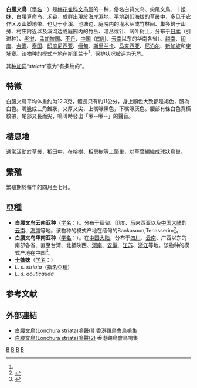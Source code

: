 {{Speciesbox 
| taxon = Lonchura striata
| status = LC
| status_system = IUCN3.1
| status_ref = <ref name=IUCN>{{IUCN|id=22719806 |title=''Lonchura striata'' |assessor=BirdLife International |assessor-link=BirdLife International |version=2013.2 |year=2012 |accessdate=26 November 2013}}</ref>
| image = White-rumped munia 01762g.jpg
| authority = [[卡爾·林奈|Linnaeus]], 1766<ref name='id4072'>{{cite web| url =http://www.bioinfo.cn/db05/BjdwSpecies.php?action=view&id=4072| title =白腰文鸟| work =《中国动物物种编目数据库》| publisher =中国科学院微生物研究所| author =中国科学院动物研究所| accessdate =2009-04-04| deadurl =yes| archiveurl =https://web.archive.org/web/20160305084203/http://www.bioinfo.cn/db05/BjdwSpecies.php?action=view&id=4072| archivedate =2016-03-05}}</ref><ref>{{cite web|url=http://www.birdlife.org/datazone/speciesfactsheet.php?id=8704&m=0|title=Lonchura striata|publisher=[[国际鸟盟|BirdLife.org]]|accessdate=2011-06-27|archive-date=2016-03-04|archive-url=https://web.archive.org/web/20160304214044/http://www.birdlife.org/datazone/speciesfactsheet.php?id=8704&m=0|dead-url=no}}</ref>
| range_map = Areale L. striata.JPG
| range_map_width = 240px
| range_map_caption = 核心原生範圍
| synonyms = *''Uroloncha striata''
}}

'''白腰文鳥'''（[[學名|學名]]：''{{lang|la|Lonchura striata}}''）是[[梅花雀科|梅花雀科]][[文鸟属|文鸟属]]的一种，俗名白背文鸟、尖尾文鳥、十姐妹、白腰算命鸟、禾谷，成群出現於海岸濕地、平地到低海拔的草叢中，多见于农作区及山脚地带、也见于小溪、池塘边、庭院内的灌木丛或竹林间、巢多筑于山旁、村庄附近以及溪沟边或庭园内的竹丛、灌丛或针、阔叶树上，分布于[[日本|日本]]（引进种）、[[老挝|老挝]]、[[孟加拉国|孟加拉国]]、[[不丹|不丹]]、[[中国|中国]]（[[四川|四川]]、[[云南|云南]]以东的华南各省）、[[越南|越南]]、[[印度|印度]]、[[台湾|台湾]]、[[泰国|泰国]]、[[印度尼西亚|印度尼西亚]]、[[缅甸|缅甸]]、[[斯里兰卡|斯里兰卡]]、[[马来西亚|马来西亚]]、[[尼泊尔|尼泊尔]]、[[新加坡|新加坡]]和[[柬埔寨|柬埔寨]]。该物种的模式产地在斯里兰卡<ref name='id4072'/>，保护状况被评为[[无危|无危]]。

其[[种加词|种加词]]“''striata''”意为“有条纹的”。

== 特徵 ==
白腰文鳥平均体重约为12.3克，體長只有約11公分，身上顏色大致都是褐色，腰為白色。嘴[[鳥喙|喙]]成三角錐狀，又厚又尖，上嘴喙黑色，下嘴喙灰色。腰部有條白色寬橫紋帶，尾部又長而尖，鳴叫時發出「啾--啾--」的聲音。

== 棲息地 ==
通常活動於草叢，稻田中，在[[榕樹|榕樹]]、相思樹等上築巢，以草葉編織成球狀鳥巢。

== 繁殖 ==
繁殖期於每年的四月至七月。

== 亞種 ==
* '''白腰文鸟云南亚种'''（[[学名|学名]]：{{lang|la|''Lonchura striata subsquamicollis''}}）。分布于缅甸、印度、马来西亚以及[[中国大陆|中国大陆]]的[[云南|云南]]、[[海南|海南]]等地。该物种的模式产地在缅甸的Bankasoon,Tenasserim<ref name='id4073'>{{cite web| url =http://www.bioinfo.cn/db05/BjdwSpecies.php?action=view&id=4073| title =白腰文鸟云南亚种| work =《中国动物物种编目数据库》| publisher =中国科学院微生物研究所| author =中国科学院动物研究所| accessdate =2009-04-04| deadurl =yes| archiveurl =https://web.archive.org/web/20160305013753/http://www.bioinfo.cn/db05/BjdwSpecies.php?action=view&id=4073| archivedate =2016-03-05}}</ref>。
* '''白腰文鸟华南亚种'''（[[学名|学名]]：{{lang|la|''Lonchura striata swinhoei''}}）。在[[中国大陆|中国大陆]]，分布于[[四川|四川]]、[[云南|云南]]、广西以东的南部各省、直至台湾、北抵陕西、[[河南|河南]]、[[安徽|安徽]]、[[江苏|江苏]]、[[浙江|浙江]]等地。该物种的模式产地在中国<ref name='id4074'>{{cite web| url =http://www.bioinfo.cn/db05/BjdwSpecies.php?action=view&id=4074| title =白腰文鸟华南亚种| work =《中国动物物种编目数据库》| publisher =中国科学院微生物研究所| author =中国科学院动物研究所| accessdate =2009-04-04| deadurl =yes| archiveurl =https://web.archive.org/web/20160305032819/http://www.bioinfo.cn/db05/BjdwSpecies.php?action=view&id=4074| archivedate =2016-03-05}}</ref>。
* '''[[十姊妹|十姊妹]]'''（[[学名|学名]]：{{lang|la|''Lonchura striata domestica''}}）
* ''L. s. striata''（指名亞種）
* ''L. s. acuticauda''

== 参考文献 ==
{{reflist}}

== 外部連結 ==
{{commons category|Lonchura striata}}
* [http://www.hkbws.org.hk/web/chi/birdcall/Smunia.wav 白腰文鳥(Lonchura striata)鳴聲(1)] {{Wayback|url=http://www.hkbws.org.hk/web/chi/birdcall/Smunia.wav |date=20170915092225 }}香港觀鳥會鳥鳴集
* [http://www.hkbws.org.hk/web/chi/birdcall/Smunia1.wav 白腰文鳥(Lonchura striata)鳴聲(2)] {{Wayback|url=http://www.hkbws.org.hk/web/chi/birdcall/Smunia1.wav |date=20170915091018 }}香港觀鳥會鳥鳴集
{{Taxonbar|from=Q574939}}

[[Category:文鳥屬|B]]
[[Category:寵物鳥|B]]
[[Category:1766年描述的鳥類|B]]
[[Category:卡尔·林奈命名的生物分类|B]]